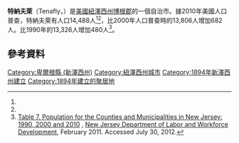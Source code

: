 {{Infobox settlement
|name                     = Tenafly, New Jersey
|official_name            = Borough of Tenafly
|settlement_type          = [[Borough_(New_Jersey)|自治市]]
|nickname                 =
|motto                    =

<!-- Images -->
|image_skyline            =ELIZABETH CADY STANTON HOUSE NHL, TENAFLY, BERGEN COUNTY.jpg
|imagesize                =
|image_caption            =
|image_flag               =
|image_seal               =

<!-- Maps -->
|image_map                = Bergen_County_New_Jersey_Incorporated_and_Unincorporated_areas_Tenafly_Highlighted.svg
|mapsize                  = 250x200px
|map_caption              = Map highlighting Tenafly's location within Bergen County. Inset: Bergen County's location within New Jersey
|image_map1               = Census_Bureau_map_of_Tenafly,_New_Jersey.png
|mapsize1                 = 250x200px
|map_caption1             = Census Bureau map of Tenafly, New Jersey

<!-- Location -->
|subdivision_type         = 國家
|subdivision_name         = {{nowrap|{{flagu|United States}}}}
|subdivision_type1        = 州
|subdivision_name1        = {{flag|New Jersey}}
|subdivision_type2        = 郡
|subdivision_name2        = [[博根郡|博根郡]]
|government_footnotes     = <ref name=DataBook/>
|government_type          = [[Special_Charter_(New_Jersey)|Special Charter]]
|governing_body           = Borough Council
|leader_title             = [[市長|市長]]
|leader_name              = Peter S. Rustin ([[Independent_politician|I]], term ends December 31, 2015)<ref>[http://www.state.nj.us/dca/home/20151020mayors.pdf 2015 New Jersey Mayors Directory], [[New_Jersey_Department_of_Community_Affairs|New Jersey Department of Community Affairs]], as of October 20, 2015. Accessed November 15, 2015.</ref>
|leader_title1            = [[City_manager|Administrator]]
|leader_name1             = Jewel Thompson-Chin<ref>[http://www.tenaflynj.org/content/7628/7792/default.aspx Office of the Borough Administrator], Borough of Tenafly. Accessed July 30, 2012.</ref>
|leader_title2            = [[Clerk_(municipal_official)|Clerk]]
|leader_name2             = Lissette Aportela<ref>[http://www.tenaflynj.org/content/7628/7796/default.aspx Borough Clerk], Borough of Tenafly. Accessed July 30, 2012.</ref>
|established_title        = [[Municipal_corporation|Incorporated]]
|established_date         = January 24, 1894

<!-- Area -->
|unit_pref                = Imperial
|area_footnotes           = <ref name=CensusArea>[http://www2.census.gov/geo/docs/maps-data/data/gazetteer/county_sub_list_34.txt 2010 Census Gazetteer Files: New Jersey County Subdivisions], [[United_States_Census_Bureau|United States Census Bureau]]. Accessed May 21, 2015.</ref>
|area_magnitude           =
|area_total_km2           = 13.428
|area_land_km2            = 11.917
|area_water_km2           =  1.510
|area_total_sq_mi         =  5.184
|area_land_sq_mi          =  4.601
|area_water_sq_mi         =  0.583
|area_water_percent       = 11.25
|area_rank                = 272nd of 566 in state<br>12th of 70 in county<ref name=CensusArea/>

<!-- Population -->
|population_as_of         = [[2010_United_States_Census|2010 Census]]
|population_footnotes     = <ref name=Census2010>[http://factfinder.census.gov/bkmk/table/1.0/en/DEC/10_DP/DPDP1/0600000US3400372420 DP-1 - Profile of General Population and Housing Characteristics: 2010 for Tenafly borough, Bergen County, New Jersey], [[United_States_Census_Bureau|United States Census Bureau]]. Accessed January 21, 2012.</ref><ref name=LWD2010>[http://lwd.dol.state.nj.us/labor/lpa/census/2010/dp/dp1_ber/tenafly1.pdf Profile of General Demographic Characteristics: 2010 for Tenafly borough] {{Wayback|url=http://lwd.dol.state.nj.us/labor/lpa/census/2010/dp/dp1_ber/tenafly1.pdf |date=20120402032720 }}, [[New_Jersey_Department_of_Labor_and_Workforce_Development|New Jersey Department of Labor and Workforce Development]]. Accessed November 7, 2011.</ref>
|population_total         = 14488
|population_rank          = 172nd of 566 in state<br>21st of 70 in county<ref name=GCTPH1NJ2010>[http://factfinder.census.gov/bkmk/table/1.0/en/DEC/10_SF1/GCTPH1.ST16/0400000US34 GCT-PH1 Population, Housing Units, Area, and Density: 2010 - State -- County Subdivision from the 2010 Census Summary File 1 for New Jersey], [[United_States_Census_Bureau|United States Census Bureau]]. Accessed August 11, 2013.</ref>
|population_density_km2   = 1215.7
|population_density_sq_mi = 3148.6
|population_density_rank  = 206th of 566 in state<br>43rd of 70 in county<ref name=GCTPH1NJ2010/>
|population_est           = 14816
|pop_est_as_of            = 2014

<!-- General information -->
|timezone                 = [[Eastern_Time_Zone|Eastern (EST)]]
|utc_offset               = −5
|timezone_DST             = [[Eastern_Daylight_Time|Eastern (EDT)]]
|utc_offset_DST           = −4
|elevation_footnotes      = <ref>{{Gnis|885417|Borough of Tenafly}}, [[Geographic_Names_Information_System|Geographic Names Information System]]. Accessed March 14, 2013.</ref>
|elevation_m              = 
|elevation_ft             = 217
|coordinates_footnotes    = <ref name=CensusArea/><ref name="GR1">[http://www.census.gov/geo/www/gazetteer/gazette.html US Gazetteer files: 2010, 2000, and 1990], [[United_States_Census_Bureau|United States Census Bureau]]. Accessed September 4, 2014.</ref>

<!-- Area/postal codes & others -->
|postal_code_type         = [[ZIP_code|ZIP code]]
|postal_code              = 07670<ref>[http://tools.usps.com/go/ZipLookupResultsAction!input.action?resultMode=0&city=tenafly&state=NJ Look Up a ZIP Code], [[United_States_Postal_Service|United States Postal Service]]. Accessed November 7, 2011.</ref><ref>[http://www.state.nj.us/infobank/njzips.htm Zip Codes], State of [[New_Jersey|New Jersey]]. Accessed August 29, 2013.</ref>
|area_code                = [[Area_codes_201_and_551|201]]<ref>[http://www.area-codes.com/search.asp?frmNPA=&frmNXX=&frmState=NJ&frmCity=Tenafly Area Code Lookup - NPA NXX for Tenafly, NJ], Area-Codes.com. Accessed August 29, 2013.</ref>
|blank_name               = [[Federal_Information_Processing_Standards|FIPS code]]
|blank_info               = 3400272420<ref name=CensusArea/><ref name="GR2">[http://factfinder.census.gov American FactFinder], [[United_States_Census_Bureau|United States Census Bureau]]. Accessed September 4, 2014.</ref><ref>[http://mcdc2.missouri.edu/webrepts/commoncodes/ccc_nj.html A Cure for the Common Codes:  New Jersey]{{Dead link|date=2018年11月 |bot=InternetArchiveBot |fix-attempted=yes }}, Missouri Census Data Center. Accessed July 30, 2012.</ref>
|blank1_name              = [[Geographic_Names_Information_System|GNIS]] feature ID
|blank1_info              = 0885417<ref name=CensusArea/><ref name="GR3">[http://geonames.usgs.gov US Board on Geographic Names], [[United_States_Geological_Survey|United States Geological Survey]]. Accessed September 4, 2014.</ref>
|website                  = {{URL|http://www.tenaflynj.org}}
|footnotes                =
}}
'''特納夫萊'''（Tenafly，{{IPAc-en|ˈ|t|ɛ|n|ə|f|l|aɪ}}）是[[美國|美國]][[紐澤西州|紐澤西州]][[博根郡|博根郡]]的一個自治市。據2010年美國人口普查，特納夫萊有人口14,488人<ref name=Census2010/><ref name=LWD2010/>，比2000年人口普查時的13,806人增加682人。比1990年的13,326人增加480人<ref>[http://lwd.dol.state.nj.us/labor/lpa/census/2010/2010data/table7cm.xls Table 7. Population for the Counties and Municipalities in New Jersey: 1990, 2000 and 2010] {{Wayback|url=http://lwd.dol.state.nj.us/labor/lpa/census/2010/2010data/table7cm.xls |date=20130520191436 }}, [[New_Jersey_Department_of_Labor_and_Workforce_Development|New Jersey Department of Labor and Workforce Development]], February 2011. Accessed July 30, 2012.</ref>。

==參考資料==
{{Reflist}}

{{卑爾根縣 (新澤西州)}}
[[Category:卑爾根縣_(新澤西州)|Category:卑爾根縣 (新澤西州)]]
[[Category:紐澤西州城市|Category:紐澤西州城市]]
[[Category:1894年新澤西州建立|Category:1894年新澤西州建立]]
[[Category:1894年建立的聚居地|Category:1894年建立的聚居地]]